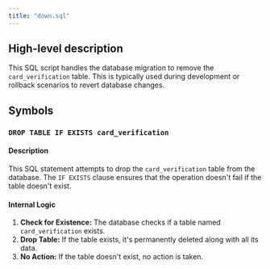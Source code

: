 ```yaml
---
title: "down.sql"
---
```


## High-level description
This SQL script handles the database migration to remove the `card_verification` table. This is typically used during development or rollback scenarios to revert database changes.

## Symbols

### `DROP TABLE IF EXISTS card_verification`
#### Description
This SQL statement attempts to drop the `card_verification` table from the database. The `IF EXISTS` clause ensures that the operation doesn't fail if the table doesn't exist.

#### Internal Logic
1. **Check for Existence:** The database checks if a table named `card_verification` exists.
2. **Drop Table:** If the table exists, it's permanently deleted along with all its data.
3. **No Action:** If the table doesn't exist, no action is taken.
